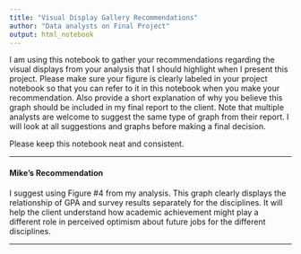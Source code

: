 ---
title: "Visual Display Gallery Recommendations"
author: "Data analysts on Final Project"
output: html_notebook
---

I am using this notebook to gather your recommendations regarding the visual 
displays from your analysis that I should highlight when I present this 
project. Please make sure your figure is clearly labeled in your project
notebook so that you can refer to it in this notebook when you make your
recommendation. Also provide a short explanation of why you believe this
graph should be included in my final report to the client. Note that multiple 
analysts are welcome to suggest the same type of graph from their report. 
I will look at all suggestions and graphs before making a final decision.

Please keep this notebook neat and consistent.

***

#### Mike's Recommendation

I suggest using Figure #4 from my analysis. This graph clearly displays the
relationship of GPA and survey results separately for the disciplines. It 
will help the client understand how academic achievement might play a
different role in perceived optimism about future jobs for the different
disciplines.

***
